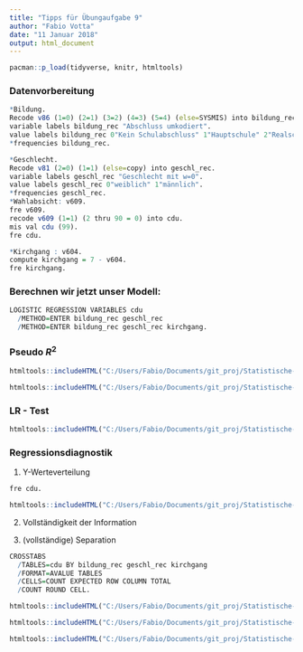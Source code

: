 ```yaml
---
title: "Tipps für Übungaufgabe 9"
author: "Fabio Votta"
date: "11 Januar 2018"
output: html_document
---
```


```r

pacman::p_load(tidyverse, knitr, htmltools)

```

### Datenvorbereitung

```r
*Bildung.
Recode v86 (1=0) (2=1) (3=2) (4=3) (5=4) (else=SYSMIS) into bildung_rec.
variable labels bildung_rec "Abschluss umkodiert".
value labels bildung_rec 0"Kein Schulabschluss" 1"Hauptschule" 2"Realschule" 3"Fachhochschulreife" 4"Abi".
*frequencies bildung_rec.

*Geschlecht.
Recode v81 (2=0) (1=1) (else=copy) into geschl_rec.
variable labels geschl_rec "Geschlecht mit w=0".
value labels geschl_rec 0"weiblich" 1"männlich".
*frequencies geschl_rec.
*Wahlabsicht: v609.
fre v609.
recode v609 (1=1) (2 thru 90 = 0) into cdu.
mis val cdu (99).
fre cdu.

*Kirchgang : v604.
compute kirchgang = 7 - v604.
fre kirchgang.
```


### Berechnen wir jetzt unser Modell:



```r
LOGISTIC REGRESSION VARIABLES cdu
  /METHOD=ENTER bildung_rec geschl_rec 
  /METHOD=ENTER bildung_rec geschl_rec kirchgang.
```


### Pseudo $R^2$

```r
htmltools::includeHTML("C:/Users/Fabio/Documents/git_proj/Statistische-Modellbildung-II/10.Sitzung_10.01.2018/tables/m1.htm")
```

```r
htmltools::includeHTML("C:/Users/Fabio/Documents/git_proj/Statistische-Modellbildung-II/10.Sitzung_10.01.2018/tables/m2.htm")
```

### LR - Test

```r
htmltools::includeHTML("C:/Users/Fabio/Documents/git_proj/Statistische-Modellbildung-II/10.Sitzung_10.01.2018/tables/m3.htm")
```

### Regressionsdiagnostik

1. Y-Werteverteilung

```r
fre cdu.

```

```r
htmltools::includeHTML("C:/Users/Fabio/Documents/git_proj/Statistische-Modellbildung-II/10.Sitzung_10.01.2018/tables/m4.htm")
```

2. Vollständigkeit der Information

3. (vollständige) Separation

```r
CROSSTABS
  /TABLES=cdu BY bildung_rec geschl_rec kirchgang
  /FORMAT=AVALUE TABLES
  /CELLS=COUNT EXPECTED ROW COLUMN TOTAL 
  /COUNT ROUND CELL.
```

```r
htmltools::includeHTML("C:/Users/Fabio/Documents/git_proj/Statistische-Modellbildung-II/10.Sitzung_10.01.2018/tables/m5.htm")
```

```r
htmltools::includeHTML("C:/Users/Fabio/Documents/git_proj/Statistische-Modellbildung-II/10.Sitzung_10.01.2018/tables/m6.htm")
```

```r
htmltools::includeHTML("C:/Users/Fabio/Documents/git_proj/Statistische-Modellbildung-II/10.Sitzung_10.01.2018/tables/m7.htm")
```